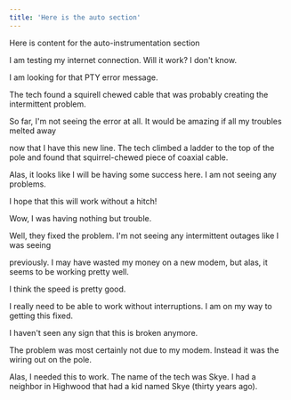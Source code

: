 ```yaml
---
title: 'Here is the auto section'
---
```


Here is content for the auto-instrumentation section

I am testing my internet connection. Will it work? I don't know.

I am looking for that PTY error message. 

The tech found a squirell chewed cable that was probably creating the intermittent problem.

So far, I'm not seeing the error at all. It would be amazing if all my troubles melted away

now that I have this new line. The tech climbed a ladder to the top of the pole and 
found that squirrel-chewed piece of coaxial cable.

Alas, it looks like I will be having some success here. I am not seeing any problems.

I hope that this will work without a hitch!

Wow, I was having nothing but trouble.

Well, they fixed the problem. I'm not seeing any intermittent outages like I was seeing

previously. I may have wasted my money on a new modem, but alas, it seems to be working pretty well.

I think the speed is pretty good.

I really need to be able to work without interruptions. I am on my way to getting this fixed.

I haven't seen any sign that this is broken anymore. 

The problem was most certainly not due to my modem. Instead it was the wiring out on the pole.

Alas, I needed this to work. The name of the tech was Skye. I had a neighbor in Highwood that had a kid named Skye (thirty years ago).

